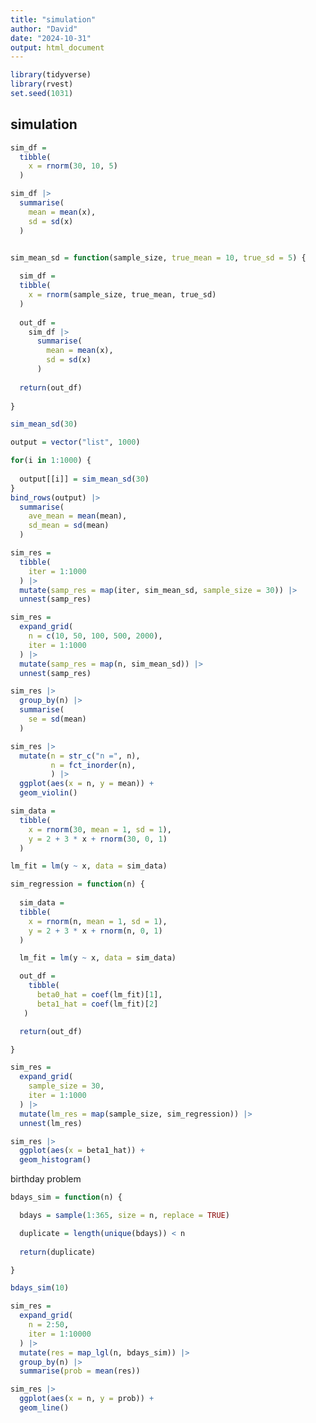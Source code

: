 ```yaml
---
title: "simulation"
author: "David"
date: "2024-10-31"
output: html_document
---
```


```r
library(tidyverse)
library(rvest)
set.seed(1031)
```

## simulation

```r
sim_df = 
  tibble(
    x = rnorm(30, 10, 5)
  )

sim_df |>
  summarise(
    mean = mean(x),
    sd = sd(x)
  )


sim_mean_sd = function(sample_size, true_mean = 10, true_sd = 5) {
  
  sim_df = 
  tibble(
    x = rnorm(sample_size, true_mean, true_sd)
  )
  
  out_df =
    sim_df |>
      summarise(
        mean = mean(x),
        sd = sd(x)
      )
  
  return(out_df)
  
}


```


```r
sim_mean_sd(30)

output = vector("list", 1000)

for(i in 1:1000) {
  
  output[[i]] = sim_mean_sd(30)
}
bind_rows(output) |>
  summarise(
    ave_mean = mean(mean),
    sd_mean = sd(mean)
  )

```

```r
sim_res =
  tibble(
    iter = 1:1000
  ) |>
  mutate(samp_res = map(iter, sim_mean_sd, sample_size = 30)) |>
  unnest(samp_res)

```


```r
sim_res =
  expand_grid(
    n = c(10, 50, 100, 500, 2000),
    iter = 1:1000
  ) |>
  mutate(samp_res = map(n, sim_mean_sd)) |>
  unnest(samp_res)
```

```r
sim_res |>
  group_by(n) |>
  summarise(
    se = sd(mean)
  )

sim_res |>
  mutate(n = str_c("n =", n),
         n = fct_inorder(n),
         ) |>
  ggplot(aes(x = n, y = mean)) +
  geom_violin()
```

```r
sim_data =
  tibble(
    x = rnorm(30, mean = 1, sd = 1),
    y = 2 + 3 * x + rnorm(30, 0, 1)
  )

lm_fit = lm(y ~ x, data = sim_data)


```

```r
sim_regression = function(n) {
  
  sim_data =
  tibble(
    x = rnorm(n, mean = 1, sd = 1),
    y = 2 + 3 * x + rnorm(n, 0, 1)
  )

  lm_fit = lm(y ~ x, data = sim_data)

  out_df =
    tibble(
      beta0_hat = coef(lm_fit)[1], 
      beta1_hat = coef(lm_fit)[2]
   )

  return(out_df)

}
```

```r
sim_res =
  expand_grid(
    sample_size = 30,
    iter = 1:1000
  ) |>
  mutate(lm_res = map(sample_size, sim_regression)) |>
  unnest(lm_res)

sim_res |>
  ggplot(aes(x = beta1_hat)) +
  geom_histogram()

```

birthday problem

```r
bdays_sim = function(n) {

  bdays = sample(1:365, size = n, replace = TRUE)

  duplicate = length(unique(bdays)) < n
  
  return(duplicate)

}

bdays_sim(10)

sim_res =
  expand_grid(
    n = 2:50,
    iter = 1:10000
  ) |>
  mutate(res = map_lgl(n, bdays_sim)) |>
  group_by(n) |>
  summarise(prob = mean(res))

sim_res |>
  ggplot(aes(x = n, y = prob)) +
  geom_line()

```



